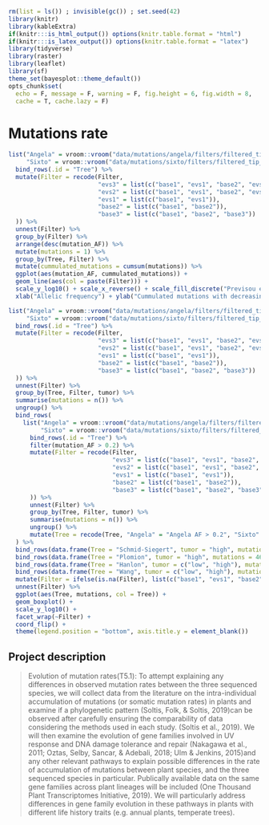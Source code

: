 ```r
rm(list = ls()) ; invisible(gc()) ; set.seed(42)
library(knitr)
library(kableExtra)
if(knitr:::is_html_output()) options(knitr.table.format = "html") 
if(knitr:::is_latex_output()) options(knitr.table.format = "latex") 
library(tidyverse)
library(raster)
library(leaflet)
library(sf)
theme_set(bayesplot::theme_default())
opts_chunk$set(
  echo = F, message = F, warning = F, fig.height = 6, fig.width = 8,
  cache = T, cache.lazy = F)
```


# Mutations rate

```r
list("Angela" = vroom::vroom("data/mutations/angela/filters/filtered_tip_mutations.tsv"),
     "Sixto" = vroom::vroom("data/mutations/sixto/filters/filtered_tip_mutations.tsv")) %>% 
  bind_rows(.id = "Tree") %>% 
  mutate(Filter = recode(Filter, 
                         "evs3" = list(c("base1", "evs1", "base2", "evs2", "base3", "evs3")),
                         "evs2" = list(c("base1", "evs1", "base2", "evs2")),
                         "evs1" = list(c("base1", "evs1")),
                         "base2" = list(c("base1", "base2")),
                         "base3" = list(c("base1", "base2", "base3"))
  )) %>% 
  unnest(Filter) %>% 
  group_by(Filter) %>% 
  arrange(desc(mutation_AF)) %>% 
  mutate(mutations = 1) %>% 
  group_by(Tree, Filter) %>% 
  mutate(cummulated_mutations = cumsum(mutations)) %>% 
  ggplot(aes(mutation_AF, cummulated_mutations)) +
  geom_line(aes(col = paste(Filter))) +
  scale_y_log10() + scale_x_reverse() + scale_fill_discrete("Previsou estimate (per sample)") + scale_color_discrete(guide = "none") +
  xlab("Allelic frequency") + ylab("Cummulated mutations with decreasing AF") + facet_wrap(~ Tree)
```

```r
list("Angela" = vroom::vroom("data/mutations/angela/filters/filtered_tip_mutations.tsv"),
     "Sixto" = vroom::vroom("data/mutations/sixto/filters/filtered_tip_mutations.tsv")) %>% 
  bind_rows(.id = "Tree") %>% 
  mutate(Filter = recode(Filter, 
                         "evs3" = list(c("base1", "evs1", "base2", "evs2", "base3", "evs3")),
                         "evs2" = list(c("base1", "evs1", "base2", "evs2")),
                         "evs1" = list(c("base1", "evs1")),
                         "base2" = list(c("base1", "base2")),
                         "base3" = list(c("base1", "base2", "base3"))
  )) %>% 
  unnest(Filter) %>% 
  group_by(Tree, Filter, tumor) %>% 
  summarise(mutations = n()) %>% 
  ungroup() %>% 
  bind_rows(
    list("Angela" = vroom::vroom("data/mutations/angela/filters/filtered_tip_mutations.tsv"),
         "Sixto" = vroom::vroom("data/mutations/sixto/filters/filtered_tip_mutations.tsv")) %>% 
      bind_rows(.id = "Tree") %>% 
      filter(mutation_AF > 0.2) %>% 
      mutate(Filter = recode(Filter, 
                             "evs3" = list(c("base1", "evs1", "base2", "evs2", "base3", "evs3")),
                             "evs2" = list(c("base1", "evs1", "base2", "evs2")),
                             "evs1" = list(c("base1", "evs1")),
                             "base2" = list(c("base1", "base2")),
                             "base3" = list(c("base1", "base2", "base3"))
      )) %>% 
      unnest(Filter) %>% 
      group_by(Tree, Filter, tumor) %>% 
      summarise(mutations = n()) %>% 
      ungroup() %>% 
      mutate(Tree = recode(Tree, "Angela" = "Angela AF > 0.2", "Sixto" = "Sixto AF > 0.2"))
  ) %>% 
  bind_rows(data.frame(Tree = "Schmid-Siegert", tumor = "high", mutations = 17)) %>% 
  bind_rows(data.frame(Tree = "Plomion", tumor = "high", mutations = 46)) %>% 
  bind_rows(data.frame(Tree = "Hanlon", tumor = c("low", "high"), mutations = c(24,141))) %>% 
  bind_rows(data.frame(Tree = "Wang", tumor = c("low", "high"), mutations = c(1,195))) %>% 
  mutate(Filter = ifelse(is.na(Filter), list(c("base1", "evs1", "base2", "evs2", "base3", "evs3")), Filter)) %>% 
  unnest(Filter) %>%
  ggplot(aes(Tree, mutations, col = Tree)) +
  geom_boxplot() +
  scale_y_log10() +
  facet_wrap(~Filter) +
  coord_flip() +
  theme(legend.position = "bottom", axis.title.y = element_blank())
```


## Project description

> Evolution  of  mutation  rates(T5.1):  To  attempt  explaining  any  differences  in  observed  mutation  rates between  the  three  sequenced  species,  we  will  collect  data  from  the  literature  on  the  intra-individual accumulation of mutations (or somatic mutation rates) in plants and examine if a phylogenetic pattern (Soltis, Folk, & Soltis, 2019)can be observed after carefully ensuring the comparability of data considering the methods used in each study. (Soltis et al., 2019). We will then examine the evolution of gene families involved  in  UV  response  and  DNA  damage  tolerance  and  repair (Nakagawa  et  al.,  2011;  Oztas,  Selby, Sancar,  &  Adebali,  2018;  Ulm  &  Jenkins,  2015)and  any  other  relevant  pathways  to  explain  possible differences  in  the  rate  of  accumulation  of  mutations  between  plant  species,  and  the  three  sequenced species  in  particular.  Publically  available  data  on  the  same  gene  families  across  plant  lineages  will  be included (One Thousand Plant Transcriptomes Initiative, 2019). We will particularly address differences in gene  family  evolution  in  these  pathways    in  plants  with  different  life  history  traits  (e.g.  annual  plants, temperate trees).
